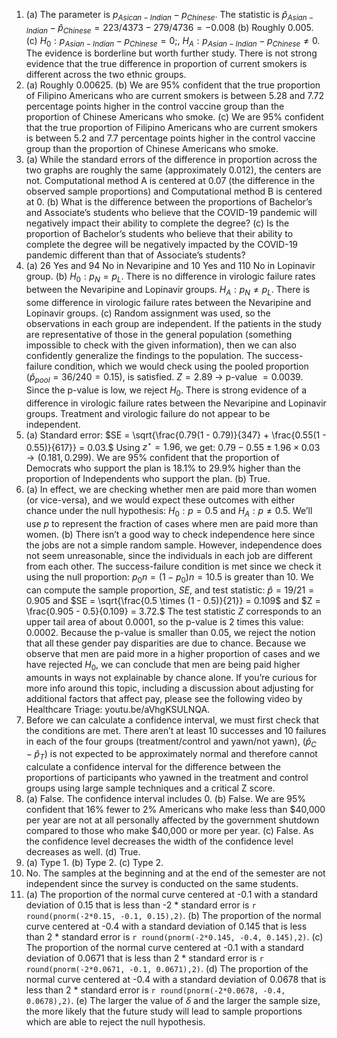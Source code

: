 1. \(a) The parameter is $p_{Asican-Indian} - p_{Chinese}.$  The statistic is $\hat{p}_{Asian-Indian} - \hat{p}_{Chinese} = 223/4373 - 279/4736 = -0.008$ (b) Roughly 0.005. (c) $H_0: p_{Asian-Indian} - p_{Chinese} = 0;$, $H_A: p_{Asian-Indian} - p_{Chinese} \ne 0.$  The evidence is borderline but worth further study. There is not strong evidence that the true difference in proportion of current smokers is different across the two ethnic groups.
\addtocounter{enumi}{1}

1. \(a) Roughly 0.00625. (b) We are 95% confident that the true proportion of Filipino Americans who are current smokers is between 5.28 and 7.72 percentage points higher in the control vaccine group than the proportion of Chinese Americans who smoke. (c) We are 95% confident that the true proportion of Filipino Americans who are current smokers is between 5.2 and 7.7 percentage points higher in the control vaccine group than the proportion of Chinese Americans who smoke.
\addtocounter{enumi}{1}

1. \(a) While the standard errors of the difference in proportion across the two graphs are roughly the same (approximately 0.012), the centers are not. Computational method A is centered at 0.07 (the difference in the observed sample proportions) and Computational method B is centered at 0. (b) What is the difference between the proportions of Bachelor's and Associate's students who believe that the COVID-19 pandemic will negatively impact their ability to complete the degree? (c) Is the proportion of Bachelor's students who believe that their ability to complete the degree will be negatively impacted by the COVID-19 pandemic different than that of Associate's students?
\addtocounter{enumi}{1}

1. \(a) 26 Yes and 94 No in Nevaripine and 10 Yes and 110 No in Lopinavir group. (b) $H_0: p_N = p_L$. There is no difference in virologic failure rates between the Nevaripine and Lopinavir groups. $H_A: p_N \ne p_L$. There is some difference in virologic failure rates between the Nevaripine and Lopinavir groups. (c) Random assignment was used, so the observations in each group are independent. If the patients in the study are representative of those in the general population (something impossible to check with the given information), then we can also confidently generalize the findings to the population. The success-failure condition, which we would check using the pooled proportion ($\hat{p}_{pool} = 36/240 = 0.15$), is satisfied. $Z = 2.89$ $\to$ p-value $=0.0039$. Since the p-value is low, we reject $H_0$. There is strong evidence of a difference in virologic failure rates between the Nevaripine and Lopinavir groups. Treatment and virologic failure do not appear to be independent.
\addtocounter{enumi}{1}

1. \(a) Standard error: $SE = \sqrt{\frac{0.79(1 - 0.79)}{347} + \frac{0.55(1 - 0.55)}{617}} = 0.03.$ Using $z^{\star} = 1.96$, we get: $0.79 - 0.55 \pm 1.96 \times 0.03 \to (0.181, 0.299).$ We are 95% confident that the proportion of Democrats who support the plan is 18.1% to 29.9% higher than the proportion of Independents who support the plan. (b) True.
\addtocounter{enumi}{1}

1. \(a) In effect, we are checking whether men are paid more than women (or vice-versa), and we would expect these outcomes with either chance under the null hypothesis: $H_0: p = 0.5$ and $H_A: p \neq 0.5.$ We'll use $p$ to represent the fraction of cases where men are paid more than women. (b) There isn't a good way to check independence here since the jobs are not a simple random sample. However, independence does not seem unreasonable, since the individuals in each job are different from each other. The success-failure condition is met since we check it using the null proportion: $p_0 n = (1 - p_0) n = 10.5$ is greater than 10. We can compute the sample proportion, $SE$, and test statistic: $\hat{p} = 19 / 21 = 0.905$ and $SE = \sqrt{\frac{0.5 \times (1 - 0.5)}{21}} = 0.109$ and $Z = \frac{0.905 - 0.5}{0.109} = 3.72.$ The test statistic $Z$ corresponds to an upper tail area of about 0.0001, so the p-value is 2 times this value: 0.0002. Because the p-value is smaller than 0.05, we reject the notion that all these gender pay disparities are due to chance. Because we observe that men are paid more in a higher proportion of cases and we have rejected $H_0$, we can conclude that men are being paid higher amounts in ways not explainable by chance alone. If you're curious for more info around this topic, including a discussion about adjusting for additional factors that affect pay, please see the following video by Healthcare Triage: youtu.be/aVhgKSULNQA.
\addtocounter{enumi}{1}

1. Before we can calculate a confidence interval, we must first check that the conditions are met. There aren't at least 10 successes and 10 failures in each of the four groups (treatment/control and yawn/not yawn), $(\hat{p}_C - \hat{p}_T)$ is not expected to be approximately normal and therefore cannot calculate a confidence interval for the difference between the proportions of participants who yawned in the treatment and control groups using large sample techniques and a critical Z score.
\addtocounter{enumi}{1}

1. \(a) False. The confidence interval includes 0. (b) False. We are 95% confident that 16% fewer to 2% Americans who make less than \$40,000 per year are not at all personally affected by the government shutdown compared to those who make \$40,000 or more per year. (c) False. As the confidence level decreases the width of the confidence level decreases as well. (d) True.
\addtocounter{enumi}{1}

1. \(a) Type 1. (b) Type 2. (c) Type 2.
\addtocounter{enumi}{1}

1. No. The samples at the beginning and at the end of the semester are not independent since the survey is conducted on the same students.
\addtocounter{enumi}{1}

1. \(a) The proportion of the normal curve centered at -0.1 with a standard deviation of 0.15 that is less than -2 * standard error is `r round(pnorm(-2*0.15, -0.1, 0.15),2)`. (b) The proportion of the normal curve centered at -0.4 with a standard deviation of 0.145 that is less than 2 * standard error is `r round(pnorm(-2*0.145, -0.4, 0.145),2)`. (c) The proportion of the normal curve centered at -0.1 with a standard deviation of 0.0671 that is less than 2 * standard error is `r round(pnorm(-2*0.0671, -0.1, 0.0671),2)`. (d) The proportion of the normal curve centered at -0.4 with a standard deviation of 0.0678 that is less than 2 * standard error is `r round(pnorm(-2*0.0678, -0.4, 0.0678),2)`. (e) The larger the value of $\delta$ and the larger the sample size, the more likely that the future study will lead to sample proportions which are able to reject the null hypothesis.
\addtocounter{enumi}{1}
